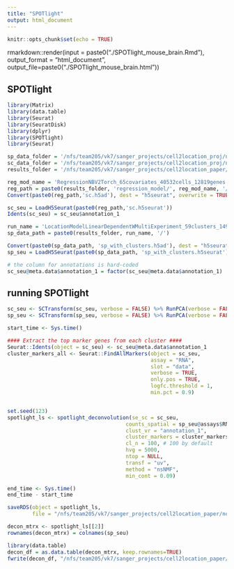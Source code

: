 ```yaml
---
title: "SPOTlight"
output: html_document
---
```


```r
knitr::opts_chunk$set(echo = TRUE)
```

rmarkdown::render(input = paste0("./SPOTlight_mouse_brain.Rmd"), 
                  output_format = "html_document", 
                  output_file=paste0("./SPOTlight_mouse_brain.html"))

## SPOTlight

```r
library(Matrix)
library(data.table)
library(Seurat)
library(SeuratDisk)
library(dplyr)
library(SPOTlight)
library(Seurat)
```

```r
sp_data_folder = '/nfs/team205/vk7/sanger_projects/cell2location_proj/notebooks/data/visium_cortex_trial/'
sc_data_folder = '/nfs/team205/vk7/sanger_projects/cell2location_proj/notebooks/data/mouse_visium_snrna/'
results_folder = '/nfs/team205/vk7/sanger_projects/cell2location_paper/notebooks/selected_results/mouse_visium_snrna/'

reg_mod_name = 'RegressionNBV2Torch_65covariates_40532cells_12819genes'
reg_path = paste0(results_folder, 'regression_model/', reg_mod_name, '/')
Convert(paste0(reg_path,'sc.h5ad'), dest = "h5seurat", overwrite = TRUE)

sc_seu = LoadH5Seurat(paste0(reg_path,'sc.h5seurat'))
Idents(sc_seu) = sc_seu$annotation_1
```
```r
run_name = 'LocationModelLinearDependentWMultiExperiment_59clusters_14968locations_12809genes_n_comb50_mean_var5_inferred_30k'
sp_data_path = paste0(results_folder, run_name, '/')

Convert(paste0(sp_data_path, 'sp_with_clusters.h5ad'), dest = "h5seurat", overwrite = TRUE)
sp_seu = LoadH5Seurat(paste0(sp_data_path, 'sp_with_clusters.h5seurat'))
```

```r
# the column for annotations is hard-coded
sc_seu@meta.data$annotation_1 = factor(sc_seu@meta.data$annotation_1)
```

## running SPOTlight

```r

sc_seu <- SCTransform(sc_seu, verbose = FALSE) %>% RunPCA(verbose = FALSE)
sp_seu <- SCTransform(sp_seu, verbose = FALSE) %>% RunPCA(verbose = FALSE)

start_time <- Sys.time()

#### Extract the top marker genes from each cluster ####
Seurat::Idents(object = sc_seu) <- sc_seu@meta.data$annotation_1
cluster_markers_all <- Seurat::FindAllMarkers(object = sc_seu, 
                                              assay = "RNA",
                                              slot = "data",
                                              verbose = TRUE, 
                                              only.pos = TRUE, 
                                              logfc.threshold = 1,
                                              min.pct = 0.9)


set.seed(123)
spotlight_ls <- spotlight_deconvolution(se_sc = sc_seu,
                                      counts_spatial = sp_seu@assays$RNA@counts,
                                      clust_vr = "annotation_1",
                                      cluster_markers = cluster_markers_all,
                                      cl_n = 100, # 100 by default
                                      hvg = 5000,
                                      ntop = NULL,
                                      transf = "uv",
                                      method = "nsNMF",
                                      min_cont = 0.09)

end_time <- Sys.time()
end_time - start_time
```

```r
saveRDS(object = spotlight_ls,
        file = "/nfs/team205/vk7/sanger_projects/cell2location_paper/notebooks/selected_results/benchmarking/mouse_visium_snrna/SPOTlight/results_hvg5k.RDS")

decon_mtrx <- spotlight_ls[[2]]
rownames(decon_mtrx) = colnames(sp_seu)

library(data.table)
decon_df = as.data.table(decon_mtrx, keep.rownames=TRUE)
fwrite(decon_df, "/nfs/team205/vk7/sanger_projects/cell2location_paper/notebooks/selected_results/benchmarking/mouse_visium_snrna/SPOTlight/results_hvg5k.csv")
```

